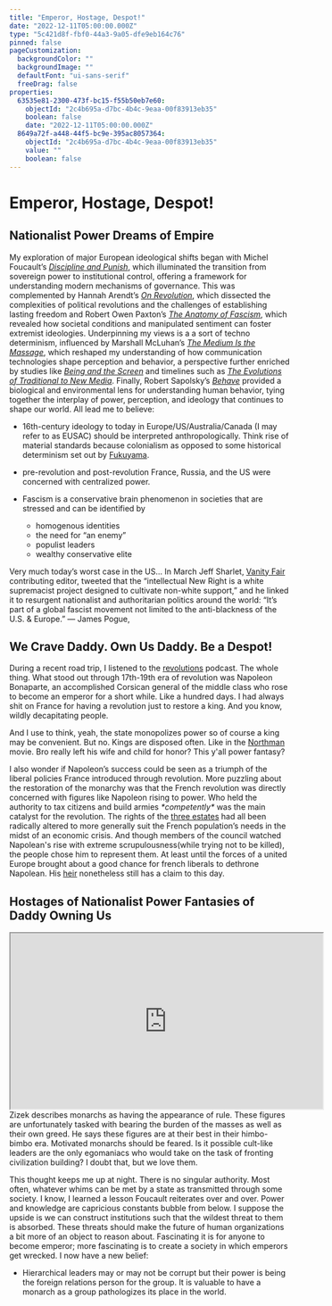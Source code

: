 ```yaml
---
title: "Emperor, Hostage, Despot!"
date: "2022-12-11T05:00:00.000Z"
type: "5c421d8f-fbf0-44a3-9a05-dfe9eb164c76"
pinned: false
pageCustomization:
  backgroundColor: ""
  backgroundImage: ""
  defaultFont: "ui-sans-serif"
  freeDrag: false
properties:
  63535e81-2300-473f-bc15-f55b50eb7e60:
    objectId: "2c4b695a-d7bc-4b4c-9eaa-00f83913eb35"
    boolean: false
    date: "2022-12-11T05:00:00.000Z"
  8649a72f-a448-44f5-bc9e-395ac8057364:
    objectId: "2c4b695a-d7bc-4b4c-9eaa-00f83913eb35"
    value: ""
    boolean: false
---
```


# Emperor, Hostage, Despot!

## Nationalist Power Dreams of Empire

My exploration of major European ideological shifts began with Michel Foucault’s _[Discipline and Punish](https://en.wikipedia.org/wiki/Discipline_and_Punish)_, which illuminated the transition from sovereign power to institutional control, offering a framework for understanding modern mechanisms of governance. This was complemented by Hannah Arendt’s _[On Revolution](https://en.wikipedia.org/wiki/On_Revolution)_, which dissected the complexities of political revolutions and the challenges of establishing lasting freedom and Robert Owen Paxton’s _[The Anatomy of Fascism](https://en.wikipedia.org/wiki/The_Anatomy_of_Fascism)_, which revealed how societal conditions and manipulated sentiment can foster extremist ideologies. Underpinning my views is a a sort of techno determinism, influenced by Marshall McLuhan’s _[The Medium Is the Massage](https://en.wikipedia.org/wiki/The_Medium_Is_the_Massage)_, which reshaped my understanding of how communication technologies shape perception and behavior, a perspective further enriched by studies like _[Being and the Screen](https://mitpress.mit.edu/9780262043168/being-and-the-screen/)_ and timelines such as _[The Evolutions of Traditional to New Media](https://www.timetoast.com/timelines/the-evolutions-of-traditional-to-new-media)_. Finally, Robert Sapolsky’s _[Behave](https://app.thestorygraph.com/books/6e89c7de-6d86-4484-80b3-166a09cdf1c1)_ provided a biological and environmental lens for understanding human behavior, tying together the interplay of power, perception, and ideology that continues to shape our world. All lead me to believe:

- 16th-century ideology to today in Europe/US/Australia/Canada (I may refer to as EUSAC) should be interpreted anthropologically. Think rise of material standards because colonialism as opposed to some historical determinism set out by [Fukuyama](https://www.vanityfair.com/news/2022/04/inside-the-new-right-where-peter-thiel-is-placing-his-biggest-bets).
- pre-revolution and post-revolution France, Russia, and the US were concerned with centralized power.
- Fascism is a conservative brain phenomenon in societies that are stressed and can be identified by

  - homogenous identities
  - the need for “an enemy”
  - populist leaders
  - wealthy conservative elite

Very much today’s worst case in the US...
In March Jeff Sharlet, [Vanity Fair](https://www.vanityfair.com/news/2022/04/inside-the-new-right-where-peter-thiel-is-placing-his-biggest-bets%22%3Evanityfair) contributing editor, tweeted that the “intellectual New Right is a white supremacist project designed to cultivate non-white support,” and he linked it to resurgent nationalist and authoritarian politics around the world: “It’s part of a global fascist movement not limited to the anti-blackness of the U.S. & Europe.” — James Pogue,

## We Crave Daddy. Own Us Daddy. Be a Despot!

During a recent road trip, I listened to the [revolutions](https://thehistoryofrome.typepad.com/revolutions_podcast/bibliography.html%22%3Erevolutions) podcast. The whole thing. What stood out through 17th-19th era of revolution was Napoleon Bonaparte, an accomplished Corsican general of the middle class who rose to become an emperor for a short while. Like a hundred days. I had always shit on France for having a revolution just to restore a king. And you know, wildly decapitating people.

And I use to think, yeah, the state monopolizes power so of course a king may be convenient. But no. Kings are disposed often. Like in the [Northman](https://www.youtube.com/embed/-0_yPnyxf-A?start=149&%22%3ENorthman) movie. Bro really left his wife and child for honor? This y'all power fantasy?

I also wonder if Napoleon’s success could be seen as a triumph of the liberal policies France introduced through revolution. More puzzling about the restoration of the monarchy was that the French revolution was directly concerned with figures like Napoleon rising to power. Who held the authority to tax citizens and build armies _\*competently\*_ was the main catalyst for the revolution. The rights of the [three estates](https://www.worldhistory.org/article/1960/the-three-estates-of-pre-revolutionary-france/") had all been radically altered to more generally suit the French population’s needs in the midst of an economic crisis. And though members of the council watched Napolean's rise with extreme scrupulousness(while trying not to be killed), the people chose him to represent them. At least until the forces of a united Europe brought about a good chance for french liberals to dethrone Napolean. His [heir](https://en.wikipedia.org/wiki/Jean-Christophe,_Prince_Napol%C3%A9on%22%3Eheir) nonetheless still has a claim to this day.

## Hostages of Nationalist Power Fantasies of Daddy Owning Us

<iframe
  width="560"
  height="315"
  src="https://www.youtube.com/embed/uFm7RaNAc3w?si=e-I36GVTynFklJqf"
  title="YouTube video player"
  allow="accelerometer; autoplay; clipboard-write; encrypted-media; gyroscope; picture-in-picture; web-share"
  referrerPolicy="strict-origin-when-cross-origin"
  allowFullScreen
></iframe>
Zizek describes monarchs as having the appearance of rule. These figures are
unfortunately tasked with bearing the burden of the masses as well as their own
greed. He says these figures are at their best in their himbo-bimbo era.
Motivated monarchs should be feared. Is it possible cult-like leaders are the
only egomaniacs who would take on the task of fronting civilization building? I
doubt that, but we love them.

This thought keeps me up at night. There is no singular authority. Most often, whatever whims can be met by a state as transmitted through some society. I know, I learned a lesson Foucault reiterates over and over. Power and knowledge are capricious constants bubble from below. I suppose the upside is we can construct institutions such that the wildest threat to them is absorbed. These threats should make the future of human organizations a bit more of an object to reason about. Fascinating it is for anyone to become emperor; more fascinating is to create a society in which emperors get wrecked. I now have a new belief:

- Hierarchical leaders may or may not be corrupt but their power is being the foreign relations person for the group. It is valuable to have a monarch as a group pathologizes its place in the world.
